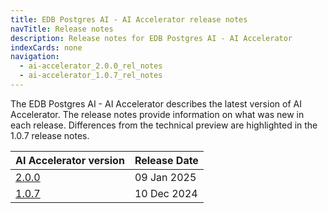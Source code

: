 ```yaml
---
title: EDB Postgres AI - AI Accelerator release notes
navTitle: Release notes
description: Release notes for EDB Postgres AI - AI Accelerator
indexCards: none
navigation:
  - ai-accelerator_2.0.0_rel_notes
  - ai-accelerator_1.0.7_rel_notes
---
```



The EDB Postgres AI - AI Accelerator describes the latest version of AI Accelerator. The release notes provide information on what was new in each release. Differences from the technical preview are highlighted in the 1.0.7 release notes.


| AI Accelerator version | Release Date |
|---|---|
| [2.0.0](./ai-accelerator_2.0.0_rel_notes) | 09 Jan 2025 |
| [1.0.7](./ai-accelerator_1.0.7_rel_notes) | 10 Dec 2024 |
